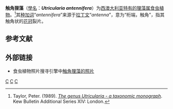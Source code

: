 {{noteTA
|G1=Carnivorous Plant
}}
{{Speciesbox 
| genus = Utricularia
| species = antennifera
| authority = [[彼得·泰勒_(植物學家)|P.Taylor]], 1986
}}
'''触角狸藻'''（[[學名|學名]]：'''''Utricularia antennifera'''''）为[[西澳大利亚|西澳大利亚]][[特有种|特有的]][[狸藻属|狸藻属]][[食虫植物|食虫植物]]。<ref name="Taylor 1989">Taylor, Peter. (1989). ''[[狸藻属——分类学专著|The genus Utricularia - a taxonomic monograph]]''. Kew Bulletin Additional Series XIV: London.</ref>其[[种加词|种加词]]“''antennifera''”来源于[[拉丁文|拉丁文]]“''antenna''”，意为“桁端，触角”，指其触角状的[[花冠|花冠]]裂片。

== 参考文献 ==
{{reflist}}

== 外部链接 ==
{{refbegin|2}}
* 食虫植物照片搜寻引擎中[http://www.cpphotofinder.com/utricularia-antennifera-190.html 触角狸藻的照片] {{Wayback|url=http://www.cpphotofinder.com/utricularia-antennifera-190.html |date=20210115174540 }}
{{commons-inline|Utricularia antennifera|触角狸藻}}
{{wikispecies-inline|Utricularia antennifera|触角狸藻}}
{{refend}}

{{Utricularia}}
{{Taxonbar|from=Q7903000}}

[[Category:澳大利亞食蟲植物|C]]
[[Category:狸藻屬|C]]
[[Category:多歧聚伞狸藻组|C]]


{{狸藻属小作品}}